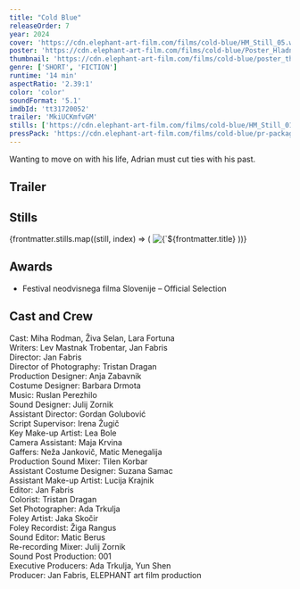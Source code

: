 ```yaml
---
title: "Cold Blue"
releaseOrder: 7
year: 2024
cover: 'https://cdn.elephant-art-film.com/films/cold-blue/HM_Still_05.webp'
poster: 'https://cdn.elephant-art-film.com/films/cold-blue/Poster_Hladno_modra_Final.webp'
thumbnail: 'https://cdn.elephant-art-film.com/films/cold-blue/poster_thumb.webp'
genre: ['SHORT', 'FICTION']
runtime: '14 min'
aspectRatio: '2.39:1'
color: 'color'
soundFormat: '5.1'
imdbId: 'tt31720052'
trailer: 'MkiUCKmfvGM'
stills: ['https://cdn.elephant-art-film.com/films/cold-blue/HM_Still_01.webp','https://cdn.elephant-art-film.com/films/cold-blue/HM_Still_02.webp', 'https://cdn.elephant-art-film.com/films/cold-blue/HM_Still_03.webp','https://cdn.elephant-art-film.com/films/cold-blue/HM_Still_04.webp','https://cdn.elephant-art-film.com/films/cold-blue/HM_Still_05.webp']
pressPack: 'https://cdn.elephant-art-film.com/films/cold-blue/pr-package.zip'
---
```



Wanting to move on with his life, Adrian must cut ties with his past.

## Trailer

<YouTube id={frontmatter.trailer} class="md:mx-24 xl:mx-12 my-6" />

## Stills

<div class="grid grid-cols-1 sm:grid-cols-2 lg:grid-cols-3 gap-2">
    {frontmatter.stills.map((still, index) => (
        <img src={still} alt={`${frontmatter.title} - Still ${index}`} class="!my-0" />
    ))}
</div>

## Awards

- Festival neodvisnega filma Slovenije – Official Selection

## Cast and Crew

<span class="font-light">Cast:</span> <span class="font-medium">Miha Rodman, Živa Selan, Lara Fortuna</span>  
<span class="font-light">Writers:</span> <span class="font-medium">Lev Mastnak Trobentar, Jan Fabris</span>  
<span class="font-light">Director:</span> <span class="font-medium">Jan Fabris</span>  
<span class="font-light">Director of Photography:</span> <span class="font-medium">Tristan Dragan</span>  
<span class="font-light">Production Designer:</span> <span class="font-medium">Anja Zabavnik</span>  
<span class="font-light">Costume Designer:</span> <span class="font-medium">Barbara Drmota</span>  
<span class="font-light">Music:</span> <span class="font-medium">Ruslan Perezhilo</span>  
<span class="font-light">Sound Designer:</span> <span class="font-medium">Julij Zornik</span>  
<span class="font-light">Assistant Director:</span> <span class="font-medium">Gordan Golubović</span>  
<span class="font-light">Script Supervisor:</span> <span class="font-medium">Irena Žugič</span>  
<span class="font-light">Key Make-up Artist:</span> <span class="font-medium">Lea Bole</span>  
<span class="font-light">Camera Assistant:</span> <span class="font-medium">Maja Krvina</span>  
<span class="font-light">Gaffers:</span> <span class="font-medium">Neža Jankovič, Matic Menegalija</span>  
<span class="font-light">Production Sound Mixer:</span> <span class="font-medium">Tilen Korbar</span>  
<span class="font-light">Assistant Costume Designer:</span> <span class="font-medium">Suzana Samac</span>  
<span class="font-light">Assistant Make-up Artist:</span> <span class="font-medium">Lucija Krajnik</span>  
<span class="font-light">Editor:</span> <span class="font-medium">Jan Fabris</span>  
<span class="font-light">Colorist:</span> <span class="font-medium">Tristan Dragan</span>  
<span class="font-light">Set Photographer:</span> <span class="font-medium">Ada Trkulja</span>  
<span class="font-light">Foley Artist:</span> <span class="font-medium">Jaka Skočir</span>  
<span class="font-light">Foley Recordist:</span> <span class="font-medium">Žiga Rangus</span>  
<span class="font-light">Sound Editor:</span> <span class="font-medium">Matic Berus</span>  
<span class="font-light">Re-recording Mixer:</span> <span class="font-medium">Julij Zornik</span>  
<span class="font-light">Sound Post Production:</span> <span class="font-medium">001</span>  
<span class="font-light">Executive Producers:</span> <span class="font-medium">Ada Trkulja, Yun Shen</span>  
<span class="font-light">Producer:</span> <span class="font-medium">Jan Fabris, ELEPHANT art film production</span>
